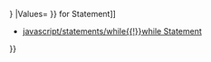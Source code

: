 {{Page_Title}}
{{Flags}}
{{Summary_Section|Executes one or more statements for each property of an object, or each element of an array.

}}
{{JS_Syntax|Formats={{JS_Syntax_Format
|Format= for ( variable in [ object {{!}} array ]) {}}{{JS_Syntax_Format
|Format=     statements }}{{JS_Syntax_Format
|Format= }}}
|Values={{JS_Syntax_Parameter
|Name=variable
|Required=Required
|Description=A variable that can be any property name of object or any element index of an array.}}{{JS_Syntax_Parameter
|Name=object , array
|Required=Optional
|Description=An object or array over which to iterate.}}{{JS_Syntax_Parameter
|Name=statements
|Required=Optional
|Description=One or more statements to be executed for each property of object or each element of array. Can be a compound statement.}}
}}
{{Remarks_Section
|Remarks=At the beginning of each iteration of a loop, the value of variable is the next property name of object or the next element index of array. You can then use variable in any of the statements inside the loop to reference the property of object or the element of array.

The properties of an object are not assigned in a determinate manner. You cannot specify a particular property by its index, only by the name of the property.

Iterating through an array is performed in element order, that is, 0, 1, 2.
}}
{{Examples_Section
|Not_required=No
|Examples={{Single_Example
|Language=JavaScript
|Description=The following example illustrates the use of the for...in statement with an object used as an associative array.

|Code= // Initialize object.
 a = {"a" : "Athens" , "b" : "Belgrade", "c" : "Cairo"}
 
 // Iterate over the properties.
 var s = ""
 for (var key in a) {
     s += key + ": " + a[key];
     s += "&lt;br /&gt;";
     }
 document.write (s);
 
 // Output:
 // a: Athens
 // b: Belgrade
 // c: Cairo
}}{{Single_Example
|Language=JavaScript
|Description=This example illustrates the use of the for ... in statement to iterate though an '''Array''' object that has expando properties.

|Code= // Initialize the array.
 var arr = new Array("zero","one","two");
 
 // Add a few expando properties to the array.
 arr["orange"] = "fruit";
 arr["carrot"] = "vegetable";
 
 // Iterate over the properties and elements.
 var s = "";
 for (var key in arr) {
     s += key + ": " + arr[key];
     s += "&lt;br /&gt;";
 }
 
 document.write (s);
 
 // Output:
 //   0: zero
 //   1: one
 //   2: two
 //   orange: fruit
 //   carrot: vegetable
}}{{Single_Example
|Language=JavaScript
|Description='''Note''' -- Use the '''Enumerator''' object to iterate over the members of a collection.
}}}}
{{See_Also_Section
|Manual_links=* [[javascript/statements/for{{!}}for Statement]]
* [[javascript/statements/while{{!}}while Statement]]
}}
{{Topics | JS Basic}}

{{External_Attribution
|Is_CC-BY-SA=No
|Sources=MSDN
|MDN_link=
|MSDN_link=http://msdn.microsoft.com/en-us/library/ie/55wb2d34(v=vs.94).aspx
|HTML5Rocks_link=
}}
